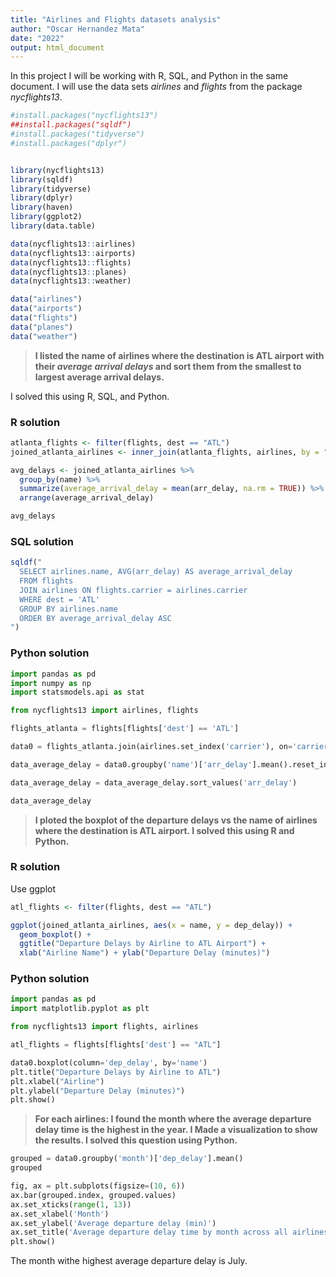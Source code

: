 ```yaml
---
title: "Airlines and Flights datasets analysis"
author: "Oscar Hernandez Mata"
date: "2022"
output: html_document
---
```


In this project I will be working with R, SQL, and Python in the same document. I will use the data sets *airlines* and *flights* from the package *nycflights13*.

```r

#install.packages("nycflights13") 
##install.packages("sqldf")       
#install.packages("tidyverse")    
#install.packages("dplyr")


library(nycflights13)
library(sqldf)
library(tidyverse)
library(dplyr)
library(haven)
library(ggplot2)
library(data.table)

data(nycflights13::airlines)
data(nycflights13::airports)
data(nycflights13::flights)
data(nycflights13::planes)
data(nycflights13::weather)

data("airlines")
data("airports")
data("flights")
data("planes")
data("weather")
```


> **I listed the name of airlines where the destination is ATL airport with their *average arrival delays* and sort them from the smallest to largest average arrival delays.** 

I solved this using R, SQL, and Python.

### R solution

```r

atlanta_flights <- filter(flights, dest == "ATL")
joined_atlanta_airlines <- inner_join(atlanta_flights, airlines, by = "carrier")

avg_delays <- joined_atlanta_airlines %>%
  group_by(name) %>%
  summarize(average_arrival_delay = mean(arr_delay, na.rm = TRUE)) %>%
  arrange(average_arrival_delay)

avg_delays

```


### SQL solution

```r
sqldf("
  SELECT airlines.name, AVG(arr_delay) AS average_arrival_delay
  FROM flights
  JOIN airlines ON flights.carrier = airlines.carrier
  WHERE dest = 'ATL'
  GROUP BY airlines.name
  ORDER BY average_arrival_delay ASC
")
```


### Python solution

```python

import pandas as pd
import numpy as np
import statsmodels.api as stat

from nycflights13 import airlines, flights

flights_atlanta = flights[flights['dest'] == 'ATL']

data0 = flights_atlanta.join(airlines.set_index('carrier'), on='carrier')

data_average_delay = data0.groupby('name')['arr_delay'].mean().reset_index()

data_average_delay = data_average_delay.sort_values('arr_delay')

data_average_delay

```



> **I ploted the boxplot of the departure delays vs the name of airlines where the destination is ATL airport. I solved this using R and Python.**


### R solution
Use ggplot
```r

atl_flights <- filter(flights, dest == "ATL")

ggplot(joined_atlanta_airlines, aes(x = name, y = dep_delay)) + 
  geom_boxplot() +
  ggtitle("Departure Delays by Airline to ATL Airport") +
  xlab("Airline Name") + ylab("Departure Delay (minutes)")


```


### Python solution

```python
import pandas as pd
import matplotlib.pyplot as plt

from nycflights13 import flights, airlines

atl_flights = flights[flights['dest'] == "ATL"]

data0.boxplot(column='dep_delay', by='name')
plt.title("Departure Delays by Airline to ATL")
plt.xlabel("Airline")
plt.ylabel("Departure Delay (minutes)")
plt.show()

```

> **For each airlines: I found the month where the average departure delay time is the highest in the year. I Made a visualization to show the results. I solved this question using Python.**

```python

grouped = data0.groupby('month')['dep_delay'].mean()
grouped

fig, ax = plt.subplots(figsize=(10, 6))
ax.bar(grouped.index, grouped.values)
ax.set_xticks(range(1, 13))
ax.set_xlabel('Month')
ax.set_ylabel('Average departure delay (min)')
ax.set_title('Average departure delay time by month across all airlines')
plt.show()
```
The month withe highest average departure delay is July. 

